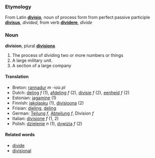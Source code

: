 ===Etymology===
From Latin '''[[divisio]]''', noun of process form from perfect passive participle '''[[divisus]]''', ''divided'', from verb '''[[dividere]]''', ''divide''

===Noun===
'''division''', plural '''[[divisions]]'''

#The process of dividing two or more numbers or things
#A large military unit.
#A section of a large company

====Translation====
*Breton: [[rannadur]] ''m'' -ioù ''pl''
*Dutch: [[deling]] ''f'' (1), [[afdeling]] ''f'' (2), [[divisie]] ''f''  (2), [[eenheid]] ''f'' (2)
*Estonian: [[jagamine]] (1)
*Finnish: [[jakolasku]] (1), [[divisioona]] (2)
*Frisian: [[dieling]], [[deling]]
*German: [[Teilung]] ''f'', [[Abteilung]] ''f'', Division ''f''
*Italian: [[divisione]] ''f'' (1, 2)
*Polish: [[dzielenie]] ''n'' (1), [[dywizja]] ''f'' (2)

====Related words====
*[[divide]]
*[[divisional]]